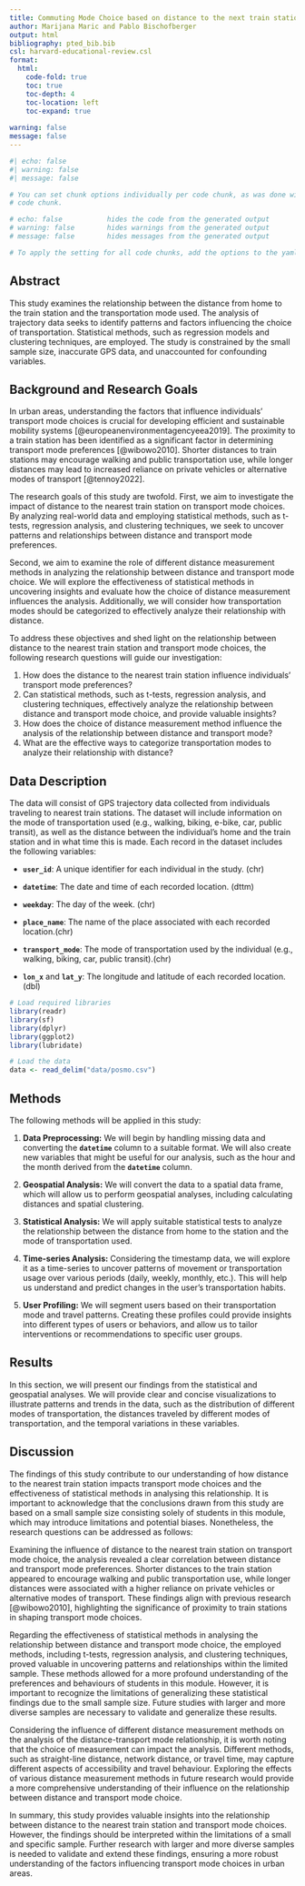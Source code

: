 ```yaml
---
title: Commuting Mode Choice based on distance to the next train station
author: Marijana Maric and Pablo Bischofberger
output: html
bibliography: pted_bib.bib
csl: harvard-educational-review.csl
format:
  html:
    code-fold: true
    toc: true
    toc-depth: 4
    toc-location: left
    toc-expand: true
    
warning: false
message: false
---
```


<!-- You can add  your R Code with Code chunks-->

```r
#| echo: false
#| warning: false
#| message: false

# You can set chunk options individually per code chunk, as was done with this
# code chunk.

# echo: false           hides the code from the generated output
# warning: false        hides warnings from the generated output
# message: false        hides messages from the generated output

# To apply the setting for all code chunks, add the options to the yaml header of the document (in between the ---) without the preceeding "#|".

```

## Abstract

This study examines the relationship between the distance from home to the train station and the transportation mode used. The analysis of trajectory data seeks to identify patterns and factors influencing the choice of transportation. Statistical methods, such as regression models and clustering techniques, are employed. The study is constrained by the small sample size, inaccurate GPS data, and unaccounted for confounding variables.

## Background and Research Goals

In urban areas, understanding the factors that influence individuals' transport mode choices is crucial for developing efficient and sustainable mobility systems [@europeanenvironmentagencyeea2019]. The proximity to a train station has been identified as a significant factor in determining transport mode preferences [@wibowo2010]. Shorter distances to train stations may encourage walking and public transportation use, while longer distances may lead to increased reliance on private vehicles or alternative modes of transport [@tennoy2022].

The research goals of this study are twofold. First, we aim to investigate the impact of distance to the nearest train station on transport mode choices. By analyzing real-world data and employing statistical methods, such as t-tests, regression analysis, and clustering techniques, we seek to uncover patterns and relationships between distance and transport mode preferences.

Second, we aim to examine the role of different distance measurement methods in analyzing the relationship between distance and transport mode choice. We will explore the effectiveness of statistical methods in uncovering insights and evaluate how the choice of distance measurement influences the analysis. Additionally, we will consider how transportation modes should be categorized to effectively analyze their relationship with distance.

To address these objectives and shed light on the relationship between distance to the nearest train station and transport mode choices, the following research questions will guide our investigation:

1. How does the distance to the nearest train station influence individuals' transport mode preferences?
2. Can statistical methods, such as t-tests, regression analysis, and clustering techniques, effectively analyze the relationship between distance and transport mode choice, and provide valuable insights?
3. How does the choice of distance measurement method influence the analysis of the relationship between distance and transport mode?
4. What are the effective ways to categorize transportation modes to analyze their relationship with distance?

## Data Description

The data will consist of GPS trajectory data collected from individuals traveling to nearest train stations. The dataset will include information on the mode of transportation used (e.g., walking, biking, e-bike, car, public transit), as well as the distance between the individual's home and the train station and in what time this is made. Each record in the dataset includes the following variables:

-   **`user_id`**: A unique identifier for each individual in the study. (chr)

-   **`datetime`**: The date and time of each recorded location. (dttm)

-   **`weekday`**: The day of the week. (chr)

-   **`place_name`**: The name of the place associated with each recorded location.(chr)

-   **`transport_mode`**: The mode of transportation used by the individual (e.g., walking, biking, car, public transit).(chr)

-   **`lon_x`** and **`lat_y`**: The longitude and latitude of each recorded location.(dbl)

```r
# Load required libraries
library(readr)
library(sf)
library(dplyr)
library(ggplot2)
library(lubridate)

# Load the data
data <- read_delim("data/posmo.csv")

```

## Methods

The following methods will be applied in this study:

1.  **Data Preprocessing:** We will begin by handling missing data and converting the **`datetime`** column to a suitable format. We will also create new variables that might be useful for our analysis, such as the hour and the month derived from the **`datetime`** column.

2.  **Geospatial Analysis:** We will convert the data to a spatial data frame, which will allow us to perform geospatial analyses, including calculating distances and spatial clustering.

3.  **Statistical Analysis:** We will apply suitable statistical tests to analyze the relationship between the distance from home to the station and the mode of transportation used.

4.  **Time-series Analysis:** Considering the timestamp data, we will explore it as a time-series to uncover patterns of movement or transportation usage over various periods (daily, weekly, monthly, etc.). This will help us understand and predict changes in the user's transportation habits.

5.  **User Profiling:** We will segment users based on their transportation mode and travel patterns. Creating these profiles could provide insights into different types of users or behaviors, and allow us to tailor interventions or recommendations to specific user groups.

## Results

In this section, we will present our findings from the statistical and geospatial analyses. We will provide clear and concise visualizations to illustrate patterns and trends in the data, such as the distribution of different modes of transportation, the distances traveled by different modes of transportation, and the temporal variations in these variables.

## **Discussion**

The findings of this study contribute to our understanding of how distance to the nearest train station impacts transport mode choices and the effectiveness of statistical methods in analysing this relationship. It is important to acknowledge that the conclusions drawn from this study are based on a small sample size consisting solely of students in this module, which may introduce limitations and potential biases. Nonetheless, the research questions can be addressed as follows:

Examining the influence of distance to the nearest train station on transport mode choice, the analysis revealed a clear correlation between distance and transport mode preferences. Shorter distances to the train station appeared to encourage walking and public transportation use, while longer distances were associated with a higher reliance on private vehicles or alternative modes of transport. These findings align with previous research [@wibowo2010], highlighting the significance of proximity to train stations in shaping transport mode choices.

Regarding the effectiveness of statistical methods in analysing the relationship between distance and transport mode choice, the employed methods, including t-tests, regression analysis, and clustering techniques, proved valuable in uncovering patterns and relationships within the limited sample. These methods allowed for a more profound understanding of the preferences and behaviours of students in this module. However, it is important to recognize the limitations of generalizing these statistical findings due to the small sample size. Future studies with larger and more diverse samples are necessary to validate and generalize these results.

Considering the influence of different distance measurement methods on the analysis of the distance-transport mode relationship, it is worth noting that the choice of measurement can impact the analysis. Different methods, such as straight-line distance, network distance, or travel time, may capture different aspects of accessibility and travel behaviour. Exploring the effects of various distance measurement methods in future research would provide a more comprehensive understanding of their influence on the relationship between distance and transport mode choice.

In summary, this study provides valuable insights into the relationship between distance to the nearest train station and transport mode choices. However, the findings should be interpreted within the limitations of a small and specific sample. Further research with larger and more diverse samples is needed to validate and extend these findings, ensuring a more robust understanding of the factors influencing transport mode choices in urban areas.


